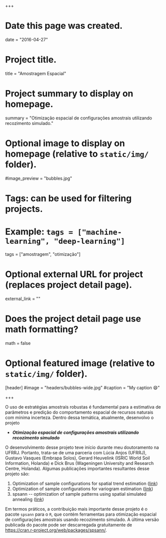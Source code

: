 +++
# Date this page was created.
date = "2016-04-27"

# Project title.
title = "Amostragem Espacial"

# Project summary to display on homepage.
summary = "Otimização espacial de configurações amostrais utilizando recozimento simulado."

# Optional image to display on homepage (relative to `static/img/` folder).
#image_preview = "bubbles.jpg"

# Tags: can be used for filtering projects.
# Example: `tags = ["machine-learning", "deep-learning"]`
tags = ["amostragem", "otimização"]

# Optional external URL for project (replaces project detail page).
external_link = ""

# Does the project detail page use math formatting?
math = false

# Optional featured image (relative to `static/img/` folder).
[header]
#image = "headers/bubbles-wide.jpg"
#caption = "My caption :smile:"

+++

O uso de estratégias amostrais robustas é fundamental para a estimativa de parâmetros e predição do 
comportamento espacial de recursos naturais com mínima incerteza. Dentro dessa temática, atualmente, 
desenvolvo o projeto

* ***Otimização espacial de configurações amostrais utilizando recozimento simulado***

O desenvolvimento desse projeto teve início durante meu doutoramento na UFRRJ. Portanto, trata-se de uma
parceria com Lúcia Anjos (UFRRJ), Gustavo Vasques (Embrapa Solos), Gerard Heuvelink (ISRIC World Soil
Information, Holanda) e Dick Brus (Wageningen University and Research Centre, Holanda). Algumas publicações
importantes resultantes desse projeto são:

1. Optimization of sample configurations for spatial trend estimation
   ([link](http://dx.doi.org/10.13140/RG.2.1.2198.5769))
2. Optimization of sample configurations for variogram estimation
   ([link](http://dx.doi.org/10.13140/RG.2.1.1412.1440))
3. spsann -- optimization of sample patterns using spatial simulated annealing
   ([link](http://meetingorganizer.copernicus.org/EGU2015/EGU2015-7780.pdf))

Em termos práticos, a contribuição mais importante desse projeto é o pacote `spsann` para o `R`, que contém 
ferramentas para otimização espacial de configurações amostrais usando recozimento simulado. A última versão
publicada do pacote pode ser descarregada gratuitamente de https://cran.r-project.org/web/packages/spsann/.
